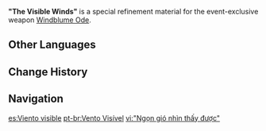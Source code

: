 {{Item Infobox
|id           = 200104
|type         = Refinement Materials
|invCategory  = Character Development Items
|rarity       = 4
|effect       = Specialized refinement material for [[Windblume Ode]].
|description  = An intricately-made ornament that symbolizes the windmills and windblumes, and is that which adorns the limbs of the Windblume Ode. The wind is invisible and intangible, but the windmills that keep turning and the swaying flowers in the emerald fields are "the visible winds" that show people that the breeze will always care for all life in Mondstadt.
|source1      = [[Invitation of Windblume]] Event Shop
}}
'''"The Visible Winds"''' is a special refinement material for the event-exclusive weapon [[Windblume Ode]].

==Other Languages==
{{Other Languages
|en      = "The Visible Winds"
|zhs     = 「看得见的风」
|zhs_rm  = "Kàn dé jiàn de fēng"
|zht     = 「看得見的風」
|zht_rm  = "Kàn dé jiàn de fēng"
|zh_tl   = "Visible Wind"
|ja      = 「見える風」
|ja_rm   = "Mieru Kaze"
|ja_tl   = "Visible Wind"
|ko      = 「보이는 바람」
|ko_rm   = "Boineun Baram"
|ko_tl   = "The Visible Winds"
|es      = Viento visible
|es_tl   = Visible Wind
|fr      = « Vents visibles »
|fr_tl   = "Visible Winds"
|ru      = Видимый ветер
|ru_tl   = 
|th      = "Visible Winds"
|vi      = "Ngọn gió nhìn thấy được"
|vi_tl   = "Visible Wind"
|de      = „Sichtbare Winde“
|de_tl   = "Visible Winds"
|id      = "Visible Wind"
|pt      = Vento Visível
|pt_tl   = Visible Wind
}}

==Change History==
{{Change History|1.4}}

==Navigation==
{{Development Item Navbox|type=Weapon Materials}}

[[es:Viento visible]]
[[pt-br:Vento Visível]]
[[vi:"Ngọn gió nhìn thấy được"]]